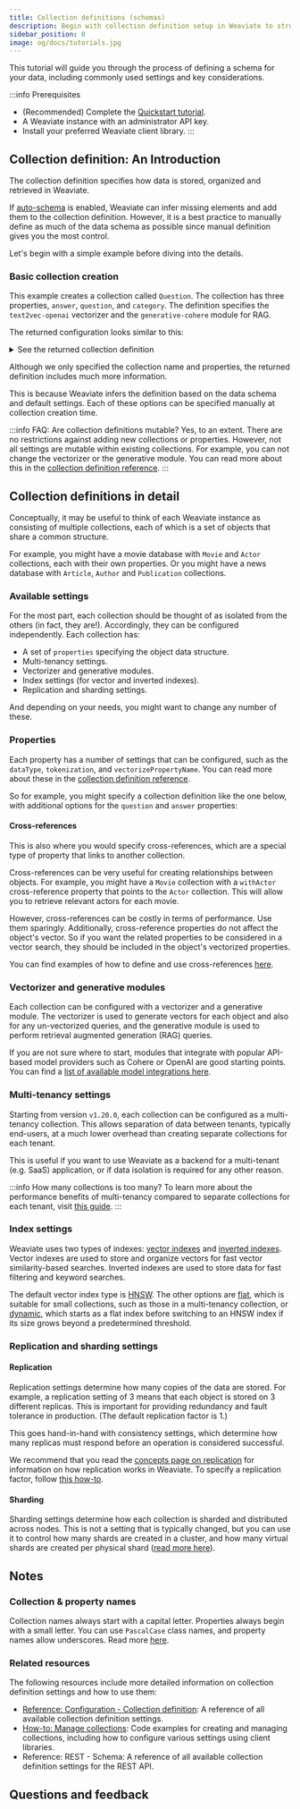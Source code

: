 ```yaml
---
title: Collection definitions (schemas)
description: Begin with collection definition setup in Weaviate to structure your data effectively.
sidebar_position: 0
image: og/docs/tutorials.jpg
---
```



This tutorial will guide you through the process of defining a schema for your data, including commonly used settings and key considerations.

:::info Prerequisites
- (Recommended) Complete the [Quickstart tutorial](/weaviate/quickstart).
- A Weaviate instance with an administrator API key.
- Install your preferred Weaviate client library.
:::

## Collection definition: An Introduction

The collection definition specifies how data is stored, organized and retrieved in Weaviate.

If [auto-schema](/weaviate/config-refs/schema#auto-schema) is enabled, Weaviate can infer missing elements and add them to the collection definition. However, it is a best practice to manually define as much of the data schema as possible since manual definition gives you the most control.

Let's begin with a simple example before diving into the details.

### Basic collection creation

This example creates a collection called `Question`. The collection has three properties, `answer`, `question`, and `category`. The definition specifies the `text2vec-openai` vectorizer and the `generative-cohere` module for RAG.


<CodeCreateSchema />

The returned configuration looks similar to this:

<details>
  <summary>See the returned collection definition</summary>

```json
{
    "classes": [
        {
            "class": "Question",
            "description": "Information from a Jeopardy! question",
            "invertedIndexConfig": {
                "bm25": {
                    "b": 0.75,
                    "k1": 1.2
                },
                "cleanupIntervalSeconds": 60,
                "stopwords": {
                    "additions": null,
                    "preset": "en",
                    "removals": null
                }
            },
            "moduleConfig": {
                "text2vec-openai": {
                    "model": "ada",
                    "modelVersion": "002",
                    "type": "text",
                    "vectorizeClassName": true
                }
            },
            "properties": [
                {
                    "dataType": [
                        "text"
                    ],
                    "description": "The question",
                    "moduleConfig": {
                        "text2vec-openai": {
                            "skip": false,
                            "vectorizePropertyName": false
                        }
                    },
                    "name": "question",
                    "tokenization": "word"
                },
                {
                    "dataType": [
                        "text"
                    ],
                    "description": "The answer",
                    "moduleConfig": {
                        "text2vec-openai": {
                            "skip": false,
                            "vectorizePropertyName": false
                        }
                    },
                    "name": "answer",
                    "tokenization": "word"
                },
                {
                    "dataType": [
                        "text"
                    ],
                    "description": "The category",
                    "moduleConfig": {
                        "text2vec-openai": {
                            "skip": false,
                            "vectorizePropertyName": false
                        }
                    },
                    "name": "category",
                    "tokenization": "word"
                }
            ],
            "replicationConfig": {
                "factor": 1
            },
            "shardingConfig": {
                "virtualPerPhysical": 128,
                "desiredCount": 1,
                "actualCount": 1,
                "desiredVirtualCount": 128,
                "actualVirtualCount": 128,
                "key": "_id",
                "strategy": "hash",
                "function": "murmur3"
            },
            "vectorIndexConfig": {
                "skip": false,
                "cleanupIntervalSeconds": 300,
                "maxConnections": 32,
                "efConstruction": 128,
                "ef": -1,
                "dynamicEfMin": 100,
                "dynamicEfMax": 500,
                "dynamicEfFactor": 8,
                "vectorCacheMaxObjects": 1000000000000,
                "flatSearchCutoff": 40000,
                "distance": "cosine"
            },
            "vectorIndexType": "hnsw",
            "vectorizer": "text2vec-openai"
        }
    ]
}
```

</details>

Although we only specified the collection name and properties, the returned definition includes much more information.

This is because Weaviate infers the definition based on the data schema and default settings. Each of these options can be specified manually at collection creation time.

:::info FAQ: Are collection definitions mutable?
Yes, to an extent. There are no restrictions against adding new collections or properties. However, not all settings are mutable within existing collections. For example, you can not change the vectorizer or the generative module. You can read more about this in the [collection definition reference](/weaviate/config-refs/schema#mutability).
:::

## Collection definitions in detail

Conceptually, it may be useful to think of each Weaviate instance as consisting of multiple collections, each of which is a set of objects that share a common structure.

For example, you might have a movie database with `Movie` and `Actor` collections, each with their own properties. Or you might have a news database with `Article`, `Author` and `Publication` collections.

### Available settings

For the most part, each collection should be thought of as isolated from the others (in fact, they are!). Accordingly, they can be configured independently. Each collection has:
- A set of `properties` specifying the object data structure.
- Multi-tenancy settings.
- Vectorizer and generative modules.
- Index settings (for vector and inverted indexes).
- Replication and sharding settings.

And depending on your needs, you might want to change any number of these.

### Properties

Each property has a number of settings that can be configured, such as the `dataType`, `tokenization`, and `vectorizePropertyName`. You can read more about these in the [collection definition reference](/weaviate/config-refs/schema#properties).

So for example, you might specify a collection definition like the one below, with additional options for the `question` and `answer` properties:


<SchemaWithPropertyOptions />

#### Cross-references


<CrossReferencePerformanceNote />

This is also where you would specify cross-references, which are a special type of property that links to another collection.

Cross-references can be very useful for creating relationships between objects. For example, you might have a `Movie` collection with a `withActor` cross-reference property that points to the `Actor` collection. This will allow you to retrieve relevant actors for each movie.

However, cross-references can be costly in terms of performance. Use them sparingly. Additionally, cross-reference properties do not affect the object's vector. So if you want the related properties to be considered in a vector search, they should be included in the object's vectorized properties.

You can find examples of how to define and use cross-references [here](/weaviate/manage-collections/cross-references).

### Vectorizer and generative modules

Each collection can be configured with a vectorizer and a generative module. The vectorizer is used to generate vectors for each object and also for any un-vectorized queries, and the generative module is used to perform retrieval augmented generation (RAG) queries.

If you are not sure where to start, modules that integrate with popular API-based model providers such as Cohere or OpenAI are good starting points. You can find a [list of available model integrations here](/weaviate/model-providers).

### Multi-tenancy settings

Starting from version `v1.20.0`, each collection can be configured as a multi-tenancy collection. This allows separation of data between tenants, typically end-users, at a much lower overhead than creating separate collections for each tenant.

This is useful if you want to use Weaviate as a backend for a multi-tenant (e.g. SaaS) application, or if data isolation is required for any other reason.

:::info How many collections is too many?
To learn more about the performance benefits of multi-tenancy compared to separate collections for each tenant, visit [this guide](/weaviate/starter-guides/managing-collections/collections-scaling-limits).
:::


<SchemaWithMT />

### Index settings

Weaviate uses two types of indexes: [vector indexes](/weaviate/concepts/indexing/vector-index.md) and [inverted indexes](/weaviate/concepts/indexing/inverted-index.md). Vector indexes are used to store and organize vectors for fast vector similarity-based searches. Inverted indexes are used to store data for fast filtering and keyword searches.

The default vector index type is [HNSW](/weaviate/concepts/vector-index#hierarchical-navigable-small-world-hnsw-index). The other options are [flat](/weaviate/concepts/vector-index#flat-index), which is suitable for small collections, such as those in a multi-tenancy collection, or [dynamic](/weaviate/concepts/vector-index#dynamic-index), which starts as a flat index before switching to an HNSW index if its size grows beyond a predetermined threshold.


<SchemaWithIndexSettings />

### Replication and sharding settings

#### Replication

Replication settings determine how many copies of the data are stored. For example, a replication setting of 3 means that each object is stored on 3 different replicas. This is important for providing redundancy and fault tolerance in production. (The default replication factor is 1.)

This goes hand-in-hand with consistency settings, which determine how many replicas must respond before an operation is considered successful.

We recommend that you read the [concepts page on replication](/weaviate/concepts/replication-architecture) for information on how replication works in Weaviate. To specify a replication factor, follow [this how-to](../../manage-collections/multi-node-setup.mdx#replication-settings).

#### Sharding

Sharding settings determine how each collection is sharded and distributed across nodes. This is not a setting that is typically changed, but you can use it to control how many shards are created in a cluster, and how many virtual shards are created per physical shard ([read more here](/weaviate/config-refs/schema#shardingconfig)).

## Notes

### Collection & property names

Collection names always start with a capital letter. Properties always begin with a small letter. You can use `PascalCase` class names, and property names allow underscores. Read more [here](/weaviate/config-refs/schema).

### Related resources

The following resources include more detailed information on collection definition settings and how to use them:

- [Reference: Configuration - Collection definition](/weaviate/config-refs/schema): A reference of all available collection definition settings.
- [How-to: Manage collections](../managing-collections/index.mdx): Code examples for creating and managing collections, including how to configure various settings using client libraries.
- <SkipLink href="/weaviate/api/rest#tag/schema">Reference: REST - Schema</SkipLink>: A reference of all available collection definition settings for the REST API.

## Questions and feedback


<DocsFeedback/>
